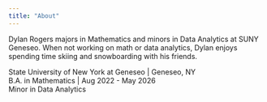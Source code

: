 ```yaml
---
title: "About"
---
```


Dylan Rogers majors in Mathematics and minors in Data Analytics at SUNY Geneseo. When not working on math or data analytics, Dylan enjoys spending time skiing and snowboarding with his friends.

State University of New York at Geneseo | Geneseo, NY <br>
B.A. in Mathematics | Aug 2022 - May 2026 <br>
Minor in Data Analytics